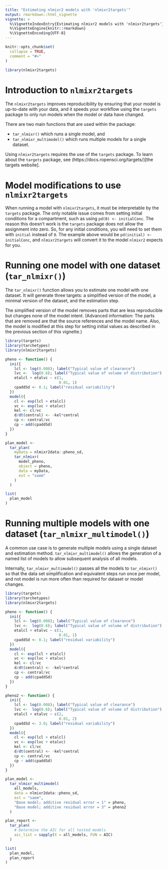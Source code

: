 ```yaml
---
title: "Estimating nlmixr2 models with 'nlmixr2targets'"
output: rmarkdown::html_vignette
vignette: >
  %\VignetteIndexEntry{Estimating nlmixr2 models with 'nlmixr2targets'}
  %\VignetteEngine{knitr::rmarkdown}
  %\VignetteEncoding{UTF-8}
---
```


```r
knitr::opts_chunk$set(
  collapse = TRUE,
  comment = "#>"
)
```

```r
library(nlmixr2targets)
```

# Introduction to `nlmixr2targets`

The `nlmixr2targets` improves reproducibility by ensuring that your model is
up-to-date with your data, and it speeds your workflow using the `targets`
package to only run models when the model or data have changed.

There are two main functions that are used within the package:

* `tar_nlmixr()` which runs a single model, and
* `tar_nlmixr_multimodel()` which runs multiple models for a single dataset.

Using `nlmixr2targets` requires the use of the `targets` package.  To learn
about the `targets` package, see
(https://docs.ropensci.org/targets/)[the targets website].

# Model modifications to use `nlmixr2targets`

When running a model with `nlmixr2targets`, it must be interpretable by the
`targets` package.  The only notable issue comes from setting initial conditions
for a compartment, such as using `pd(0) <- initialConc`.  The reason this
doesn't work is the `targets` package does not allow the assignment into zero.
So, for any initial conditions, you will need to set them with `initial` instead
of `0`.  The example above would be `pd(initial) <- initialConc`, and
`nlmixr2targets` will convert it to the model `nlmixr2` expects for you.

# Running one model with one dataset (`tar_nlmixr()`)

The `tar_nlmixr()` function allows you to estimate one model with one dataset.
It will generate three targets:  a simplified version of the model, a minimal
version of the dataset, and the estimation step.

The simplified version of the model removes parts that are less reproducible but
changes none of the model intent.  (Advanced information:  The parts that are
removed are that the source references and the model name.  Also, the model is
modified at this step for setting initial values as described in the previous
section of this vignette.)

```r
library(targets)
library(tarchetypes)
library(nlmixr2targets)

pheno <- function() {
  ini({
    lcl <- log(0.008); label("Typical value of clearance")
    lvc <-  log(0.6); label("Typical value of volume of distribution")
    etalcl + etalvc ~ c(1,
                        0.01, 1)
    cpaddSd <- 0.1; label("residual variability")
  })
  model({
    cl <- exp(lcl + etalcl)
    vc <- exp(lvc + etalvc)
    kel <- cl/vc
    d/dt(central) <- -kel*central
    cp <- central/vc
    cp ~ add(cpaddSd)
  })
}

plan_model <-
  tar_plan(
    myData = nlmixr2data::pheno_sd,
    tar_nlmixr(
      model_pheno,
      object = pheno,
      data = myData,
      est = "saem"
    )
  )

list(
  plan_model
)
```

# Running multiple models with one dataset (`tar_nlmixr_multimodel()`)

A common use case is to generate multiple models using a single dataset and
estimation method.  `tar_nlmixr_multimodel()` allows the generation of a named
list of models to allow subsequent analysis of all models.

Internally, `tar_nlmixr_multimodel()` passes all the models to `tar_nlmixr()` so
that the data set simplification and equivalent steps run once per model, and
not model is run more often than required for dataset or model changes.

```r
library(targets)
library(tarchetypes)
library(nlmixr2targets)

pheno <- function() {
  ini({
    lcl <- log(0.008); label("Typical value of clearance")
    lvc <-  log(0.6); label("Typical value of volume of distribution")
    etalcl + etalvc ~ c(1,
                        0.01, 1)
    cpaddSd <- 0.1; label("residual variability")
  })
  model({
    cl <- exp(lcl + etalcl)
    vc <- exp(lvc + etalvc)
    kel <- cl/vc
    d/dt(central) <- -kel*central
    cp <- central/vc
    cp ~ add(cpaddSd)
  })
}

pheno2 <- function() {
  ini({
    lcl <- log(0.008); label("Typical value of clearance")
    lvc <-  log(0.6); label("Typical value of volume of distribution")
    etalcl + etalvc ~ c(2,
                        0.01, 2)
    cpaddSd <- 3.0; label("residual variability")
  })
  model({
    cl <- exp(lcl + etalcl)
    vc <- exp(lvc + etalvc)
    kel <- cl/vc
    d/dt(central) <- -kel*central
    cp <- central/vc
    cp ~ add(cpaddSd)
  })
}

plan_model <-
  tar_nlmixr_multimodel(
    all_models,
    data = nlmixr2data::pheno_sd,
    est = "saem",
    "Base model; additive residual error = 1" = pheno,
    "Base model; additive residual error = 3" = pheno2
  )

plan_report <-
  tar_plan(
    # Determine the AIC for all tested models
    aic_list = sapply(X = all_models, FUN = AIC)
  )

list(
  plan_model,
  plan_report
)
```

